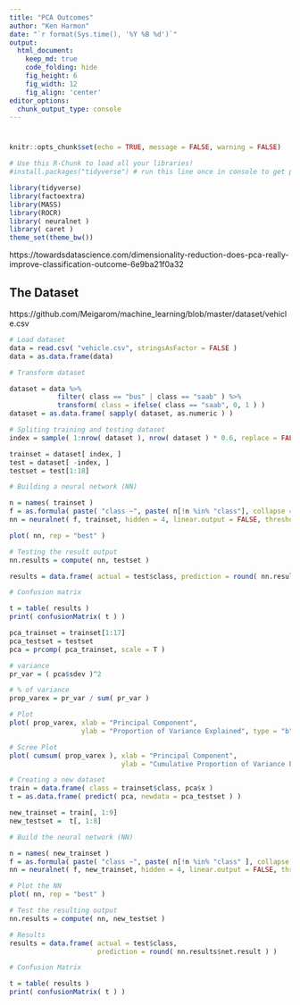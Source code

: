 ```yaml
---
title: "PCA Outcomes"
author: "Ken Harmon"
date: "`r format(Sys.time(), '%Y %B %d')`"
output:
  html_document:  
    keep_md: true
    code_folding: hide
    fig_height: 6
    fig_width: 12
    fig_align: 'center'
editor_options: 
  chunk_output_type: console
---
```


# {.tabset .tabset-fade}

```r
knitr::opts_chunk$set(echo = TRUE, message = FALSE, warning = FALSE)
```

```r
# Use this R-Chunk to load all your libraries!
#install.packages("tidyverse") # run this line once in console to get package

library(tidyverse)
library(factoextra)
library(MASS)
library(ROCR)
library( neuralnet )
library( caret )
theme_set(theme_bw())
```

https://towardsdatascience.com/dimensionality-reduction-does-pca-really-improve-classification-outcome-6e9ba21f0a32

## The Dataset

https://github.com/Meigarom/machine_learning/blob/master/dataset/vehicle.csv

```r
# Load dataset
data = read.csv( "vehicle.csv", stringsAsFactor = FALSE )
data = as.data.frame(data)

# Transform dataset

dataset = data %>% 
            filter( class == "bus" | class == "saab" ) %>%
            transform( class = ifelse( class == "saab", 0, 1 ) )
dataset = as.data.frame( sapply( dataset, as.numeric ) )

# Spliting training and testing dataset
index = sample( 1:nrow( dataset ), nrow( dataset ) * 0.6, replace = FALSE ) 

trainset = dataset[ index, ]
test = dataset[ -index, ]
testset = test[1:18]

# Building a neural network (NN)

n = names( trainset )
f = as.formula( paste( "class ~", paste( n[!n %in% "class"], collapse = "+" ) ) )
nn = neuralnet( f, trainset, hidden = 4, linear.output = FALSE, threshold = 0.01 )

plot( nn, rep = "best" )
```

```r
# Testing the result output
nn.results = compute( nn, testset )

results = data.frame( actual = test$class, prediction = round( nn.results$net.result ) )

# Confusion matrix

t = table( results )
print( confusionMatrix( t ) )
```

```r
pca_trainset = trainset[1:17]
pca_testset = testset
pca = prcomp( pca_trainset, scale = T )

# variance
pr_var = ( pca$sdev )^2 

# % of variance
prop_varex = pr_var / sum( pr_var )

# Plot
plot( prop_varex, xlab = "Principal Component", 
                  ylab = "Proportion of Variance Explained", type = "b" )

# Scree Plot
plot( cumsum( prop_varex ), xlab = "Principal Component", 
                            ylab = "Cumulative Proportion of Variance Explained", type = "b" )
```

```r
# Creating a new dataset
train = data.frame( class = trainset$class, pca$x )
t = as.data.frame( predict( pca, newdata = pca_testset ) )

new_trainset = train[, 1:9]
new_testset =  t[, 1:8]

# Build the neural network (NN)

n = names( new_trainset )
f = as.formula( paste( "class ~", paste( n[!n %in% "class" ], collapse = "+" ) ) )
nn = neuralnet( f, new_trainset, hidden = 4, linear.output = FALSE, threshold=0.01 )

# Plot the NN
plot( nn, rep = "best" )
```

```r
# Test the resulting output
nn.results = compute( nn, new_testset )

# Results
results = data.frame( actual = test$class, 
                      prediction = round( nn.results$net.result ) )

# Confusion Matrix

t = table( results ) 
print( confusionMatrix( t ) )
```

